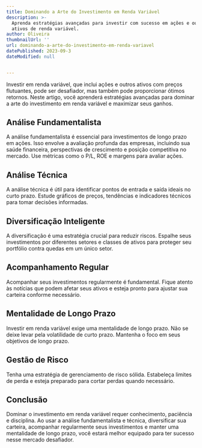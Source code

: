 ```yaml
---
title: Dominando a Arte do Investimento em Renda Variável
description: >-
  Aprenda estratégias avançadas para investir com sucesso em ações e outros
  ativos de renda variável.
author: Oliveira
thumbnailUrl: ''
url: dominando-a-arte-do-investimento-em-renda-variavel
datePublished: 2023-09-3
dateModified: null


---
```


Investir em renda variável, que inclui ações e outros ativos com preços flutuantes, pode ser desafiador, mas também pode proporcionar ótimos retornos. Neste artigo, você aprenderá estratégias avançadas para dominar a arte do investimento em renda variável e maximizar seus ganhos.

## Análise Fundamentalista

A análise fundamentalista é essencial para investimentos de longo prazo em ações. Isso envolve a avaliação profunda das empresas, incluindo sua saúde financeira, perspectivas de crescimento e posição competitiva no mercado. Use métricas como o P/L, ROE e margens para avaliar ações.

## Análise Técnica

A análise técnica é útil para identificar pontos de entrada e saída ideais no curto prazo. Estude gráficos de preços, tendências e indicadores técnicos para tomar decisões informadas.

## Diversificação Inteligente

A diversificação é uma estratégia crucial para reduzir riscos. Espalhe seus investimentos por diferentes setores e classes de ativos para proteger seu portfólio contra quedas em um único setor.

## Acompanhamento Regular

Acompanhar seus investimentos regularmente é fundamental. Fique atento às notícias que podem afetar seus ativos e esteja pronto para ajustar sua carteira conforme necessário.

## Mentalidade de Longo Prazo

Investir em renda variável exige uma mentalidade de longo prazo. Não se deixe levar pela volatilidade de curto prazo. Mantenha o foco em seus objetivos de longo prazo.

## Gestão de Risco

Tenha uma estratégia de gerenciamento de risco sólida. Estabeleça limites de perda e esteja preparado para cortar perdas quando necessário.

## Conclusão

Dominar o investimento em renda variável requer conhecimento, paciência e disciplina. Ao usar a análise fundamentalista e técnica, diversificar sua carteira, acompanhar regularmente seus investimentos e manter uma mentalidade de longo prazo, você estará melhor equipado para ter sucesso nesse mercado desafiador.

